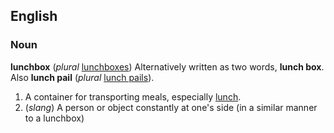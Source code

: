 ==English==
===Noun===
'''lunchbox''' (''plural'' [[lunchboxes]])
Alternatively written as two words, '''lunch box'''.
Also '''lunch pail''' (''plural'' [[lunch pails]]).

#A container for transporting meals, especially [[lunch]].
#(''slang'') A person or object constantly at one's side (in a similar manner to a lunchbox)